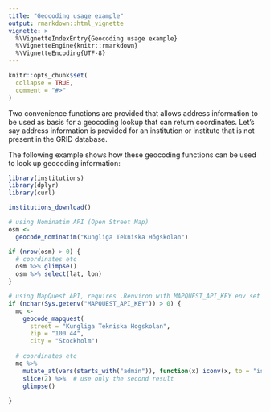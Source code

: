 ```yaml
---
title: "Geocoding usage example"
output: rmarkdown::html_vignette
vignette: >
  %\VignetteIndexEntry{Geocoding usage example}
  %\VignetteEngine{knitr::rmarkdown}
  %\VignetteEncoding{UTF-8}
---
```


```r
knitr::opts_chunk$set(
  collapse = TRUE,
  comment = "#>"
)
```

Two convenience functions are provided that allows address information to be used as basis for a geocoding lookup that can return coordinates. Let's say address information is provided for an institution or institute that is not present in the GRID database. 

The following example shows how these geocoding functions can be used to look up geocoding information:

```r
library(institutions)
library(dplyr)
library(curl)

institutions_download()

# using Nominatim API (Open Street Map)
osm <- 
  geocode_nominatim("Kungliga Tekniska Högskolan") 

if (nrow(osm) > 0) {
  # coordinates etc
  osm %>% glimpse()
  osm %>% select(lat, lon)
}

# using MapQuest API, requires .Renviron with MAPQUEST_API_KEY env set
if (nchar(Sys.getenv("MAPQUEST_API_KEY")) > 0) {
  mq <- 
    geocode_mapquest(
      street = "Kungliga Tekniska Hogskolan",
      zip = "100 44",
      city = "Stockholm") 
  
  # coordinates etc
  mq %>%
    mutate_at(vars(starts_with("admin")), function(x) iconv(x, to = "iso-8859-1")) %>%
    slice(2) %>%  # use only the second result
    glimpse()
  
}

```
